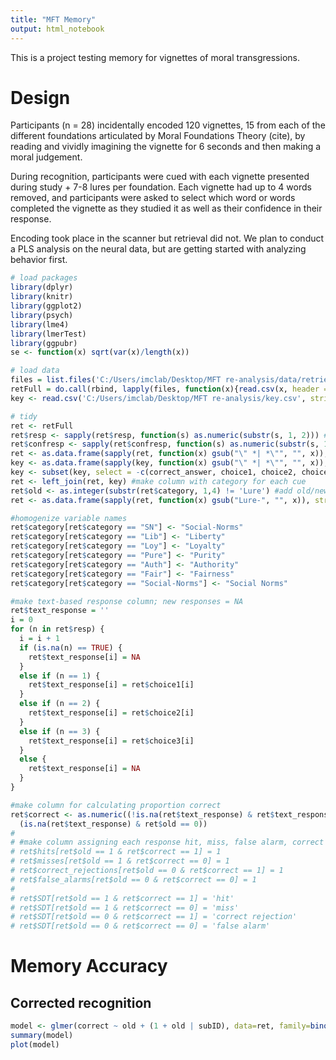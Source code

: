 ```yaml
---
title: "MFT Memory"
output: html_notebook
---
```


This is a project testing memory for vignettes of moral transgressions. 

# Design

Participants (n = 28) incidentally encoded 120 vignettes, 15 from each of the different foundations articulated by Moral Foundations Theory (cite), by reading and vividly imagining the vignette for 6 seconds and then making a moral judgement. 

During recognition, participants were cued with each vignette presented during study + 7-8 lures per foundation. Each vignette had up to 4 words removed, and participants were asked to select which word or words completed the vignette as they studied it as well as their confidence in their response. 

Encoding took place in the scanner but retrieval did not. We plan to conduct a PLS analysis on the neural data, but are getting started with analyzing behavior first. 

```r
# load packages
library(dplyr)
library(knitr)
library(ggplot2)
library(psych)
library(lme4)
library(lmerTest)
library(ggpubr)
se <- function(x) sqrt(var(x)/length(x))
```


```r
# load data
files = list.files('C:/Users/imclab/Desktop/MFT re-analysis/data/retrieval', full.names = TRUE, pattern = '.csv', recursive = FALSE)
retFull = do.call(rbind, lapply(files, function(x){read.csv(x, header = TRUE, stringsAsFactors = FALSE)}))
key <- read.csv('C:/Users/imclab/Desktop/MFT re-analysis/key.csv', stringsAsFactors = FALSE)
```


```r
# tidy
ret <- retFull
ret$resp <- sapply(ret$resp, function(s) as.numeric(substr(s, 1, 2))) #get rid of symbols
ret$confresp <- sapply(ret$confresp, function(s) as.numeric(substr(s, 1, 2))) #get rid of symbols
ret <- as.data.frame(sapply(ret, function(x) gsub("\" *| *\"", "", x)), stringsAsFactors = FALSE) #get rid of quotation marks
key <- as.data.frame(sapply(key, function(x) gsub("\" *| *\"", "", x)), stringsAsFactors = FALSE)
key <- subset(key, select = -c(correct_answer, choice1, choice2, choice3)) #delete extra columns
ret <- left_join(ret, key) #make column with category for each cue
ret$old <- as.integer(substr(ret$category, 1,4) != 'Lure') #add old/new status of each item
ret <- as.data.frame(sapply(ret, function(x) gsub("Lure-", "", x)), stringsAsFactors = FALSE) #get rid of 'Lure-' prefix

#homogenize variable names
ret$category[ret$category == "SN"] <- "Social-Norms"
ret$category[ret$category == "Lib"] <- "Liberty"
ret$category[ret$category == "Loy"] <- "Loyalty"
ret$category[ret$category == "Pure"] <- "Purity"
ret$category[ret$category == "Auth"] <- "Authority"
ret$category[ret$category == "Fair"] <- "Fairness"
ret$category[ret$category == "Social-Norms"] <- "Social Norms"

#make text-based response column; new responses = NA
ret$text_response = ''
i = 0
for (n in ret$resp) {
  i = i + 1
  if (is.na(n) == TRUE) {                       
    ret$text_response[i] = NA
  }
  else if (n == 1) {
    ret$text_response[i] = ret$choice1[i]
  }
  else if (n == 2) {
    ret$text_response[i] = ret$choice2[i]
  }
  else if (n == 3) {
    ret$text_response[i] = ret$choice3[i]
  }
  else {
    ret$text_response[i] = NA
  }
} 

#make column for calculating proportion correct
ret$correct <- as.numeric((!is.na(ret$text_response) & ret$text_response == ret$correct_answer) |
  (is.na(ret$text_response) & ret$old == 0))
# 
# #make column assigning each response hit, miss, false alarm, correct rejection
# ret$hits[ret$old == 1 & ret$correct == 1] = 1
# ret$misses[ret$old == 1 & ret$correct == 0] = 1
# ret$correct_rejections[ret$old == 0 & ret$correct == 1] = 1
# ret$false_alarms[ret$old == 0 & ret$correct == 0] = 1
# 
# ret$SDT[ret$old == 1 & ret$correct == 1] = 'hit'
# ret$SDT[ret$old == 1 & ret$correct == 0] = 'miss'
# ret$SDT[ret$old == 0 & ret$correct == 1] = 'correct rejection'
# ret$SDT[ret$old == 0 & ret$correct == 0] = 'false alarm'

```

# Memory Accuracy
## Corrected recognition
```r
model <- glmer(correct ~ old + (1 + old | subID), data=ret, family=binomial(link = 'logit'))
summary(model)
plot(model)
```

